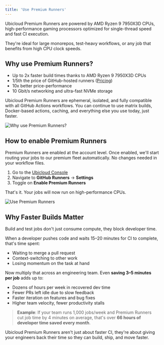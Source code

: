 ```yaml
---
title: 'Use Premium Runners'
---
```


Ubicloud Premium Runners are powered by AMD Ryzen 9 7950X3D CPUs, high-performance gaming processors optimized for single-thread speed and fast CI execution.

They're ideal for large monorepos, test-heavy workflows, or any job that benefits from high CPU clock speeds.

## Why use Premium Runners?

- Up to 2x faster build times thanks to AMD Ryzen 9 7950X3D CPUs
- 1/5th the price of GitHub-hosted runners ([Pricing](/about/pricing#github-actions))
- 10x better price-performance
- 10 Gbit/s networking and ultra-fast NVMe storage  

Ubicloud Premium Runners are ephemeral, isolated, and fully compatible with all GitHub Actions workflows. You can continue to use matrix builds, Docker-based actions, caching, and everything else you use today, just faster.

![Why use Premium Runners?](/github-actions-integration/use-premium-runners-2.jpg)

## How to enable Premium Runners

Premium Runners are enabled at the account level. Once enabled, we'll start routing your jobs to our premium fleet automatically. No changes needed in your workflow files.

1. Go to the [Ubicloud Console](https://console.ubicloud.com/)
2. Navigate to **GitHub Runners** → **Settings**
3. Toggle on **Enable Premium Runners**

That's it. Your jobs will now run on high-performance CPUs.

![Use Premium Runners](/github-actions-integration/use-premium-runners-1.png)

## Why Faster Builds Matter

Build and test jobs don't just consume compute, they block developer time.

When a developer pushes code and waits 15–20 minutes for CI to complete, that's time spent:

- Waiting to merge a pull request  
- Context-switching to other work  
- Losing momentum on the task at hand  

Now multiply that across an engineering team. Even **saving 3–5 minutes per job** adds up to:

- Dozens of hours per week in recovered dev time  
- Fewer PRs left idle due to slow feedback  
- Faster iteration on features and bug fixes  
- Higher team velocity, fewer productivity stalls

> **Example**: If your team runs 1,000 jobs/week and Premium Runners cut job time by 4 minutes on average, that's over **66 hours of developer time saved every month**.

Ubicloud Premium Runners aren't just about faster CI, they're about giving your engineers back their time so they can build, ship, and move faster.